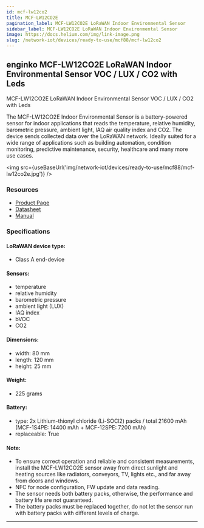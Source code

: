 ```yaml
---
id: mcf-lw12co2
title: MCF-LW12CO2E
pagination_label: MCF-LW12CO2E LoRaWAN Indoor Environmental Sensor
sidebar_label: MCF-LW12CO2E LoRaWAN Indoor Environmental Sensor
image: https://docs.helium.com/img/link-image.png
slug: /network-iot/devices/ready-to-use/mcf88/mcf-lw12co2
---
```



## enginko MCF-LW12CO2E LoRaWAN Indoor Environmental Sensor VOC / LUX / CO2 with Leds

MCF-LW12CO2E LoRaWAN Indoor Environmental Sensor VOC / LUX / CO2 with Leds

The MCF-LW12CO2E Indoor Environmental Sensor is a battery-powered sensor for indoor applications
that reads the temperature, relative humidity, barometric pressure, ambient light, IAQ air quality
index and CO2. The device sends collected data over the LoRaWAN network. Ideally suited for a wide
range of applications such as building automation, condition monitoring, predictive maintenance,
security, healthcare and many more use cases.

<img src={useBaseUrl('img/network-iot/devices/ready-to-use/mcf88/mcf-lw12co2e.jpg')} />

### Resources

- [Product Page](https://www.mcf88.it/prodotto/mcf-lw12co2/)
- [Datasheet](https://enginko.com/wp-content/uploads/2020/09/enginko%C2%AE_datasheet_MCF-LW12CO2E_EN013W02-1.pdf)
- [Manual](https://www.enginko.com/support/doku.php?id=manual_mcf-lw12co2e)

### Specifications

#### LoRaWAN device type:

- Class A end-device

#### Sensors:

- temperature
- relative humidity
- barometric pressure
- ambient light (LUX)
- IAQ index
- bVOC
- CO2

#### Dimensions:

- width: 80 mm
- length: 120 mm
- height: 25 mm

#### Weight:

- 225 grams

#### Battery:

- type: 2x Lithium-thionyl chloride (Li-SOCl2) packs / total 21600 mAh (MCF-1S4PE: 14400 mAh +
  MCF-12SPE: 7200 mAh)
- replaceable: True

#### Note:

- To ensure correct operation and reliable and consistent measurements, install the MCF-LW12CO2E
  sensor away from direct sunlight and heating sources like radiators, conveyors, TV, lights etc.,
  and far away from doors and windows.
- NFC for node configuration, FW update and data reading.
- The sensor needs both battery packs, otherwise, the performance and battery life are not
  guaranteed.
- The battery packs must be replaced together, do not let the sensor run with battery packs with
  different levels of charge.

---
